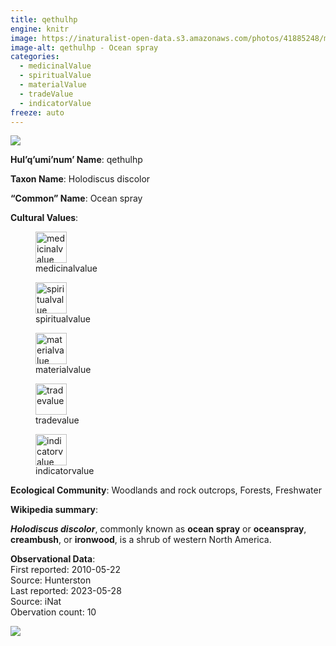 ```yaml
---
title: qethulhp
engine: knitr
image: https://inaturalist-open-data.s3.amazonaws.com/photos/41885248/medium.jpg
image-alt: qethulhp - Ocean spray
categories:
  - medicinalValue
  - spiritualValue
  - materialValue
  - tradeValue
  - indicatorValue
freeze: auto
---
```

![](https://inaturalist-open-data.s3.amazonaws.com/photos/41885248/medium.jpg){fig-alt="qethulhp - Ocean spray"}

**Hul'q'umi'num' Name**: qethulhp



**Taxon Name**: Holodiscus discolor

**"Common" Name**: Ocean spray

**Cultural Values**:  

::: {layout-nrow=1 style="width:60%"}
![medicinalvalue](/files/medicinalvalue.svg){width=50px}

![spiritualvalue](/files/spiritualvalue.svg){width=50px}

![materialvalue](/files/materialvalue.svg){width=50px}

![tradevalue](/files/tradevalue.svg){width=50px}

![indicatorvalue](/files/indicatorvalue.svg){width=50px}
:::

**Ecological Community**: Woodlands and rock outcrops, Forests, Freshwater

**Wikipedia summary**:  
<p class="mw-empty-elt">
</p>

<p><i><b>Holodiscus discolor</b></i>, commonly known as <b>ocean spray</b> or <b>oceanspray</b>, <b>creambush</b>, or <b>ironwood</b>, is a shrub of western North America.

**Observational Data**:   
First reported: 2010-05-22  
Source: Hunterston  
Last reported: 2023-05-28  
Source: iNat  
Obervation count: 10

![](community_dist.png)
